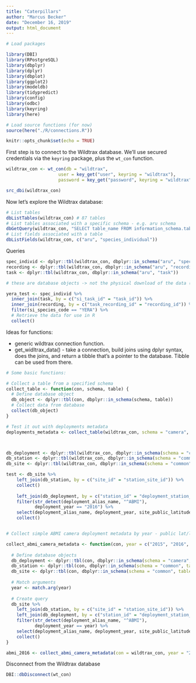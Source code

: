 ```yaml
---
title: "Caterpillars"
author: "Marcus Becker"
date: "December 16, 2019"
output: html_document
---
```


```r

# Load packages

library(DBI)
library(RPostgreSQL)
library(dbplyr)
library(dplyr)
library(dbplot)
library(ggplot2)
library(modeldb)
library(tidypredict)
library(config)
library(odbc)
library(keyring)
library(here)

# Load source functions (for now)
source(here("./R/connections.R"))

knitr::opts_chunk$set(echo = TRUE)

```

First step is to connect to the Wildtrax database. We'll use secured credentials via the `keyring` package, plus the `wt_con` function.

```r

wildtrax_con <- wt_con(db = "wildtrax", 
                    user = key_get("user", keyring = "wildtrax"),
                    password = key_get("password", keyring = "wildtrax"))

src_dbi(wildtrax_con)

```

Now let's explore the Wildtrax database:

```r

# List tables
dbListTables(wildtrax_con) # 87 tables
# List tables associated with a specific schema - e.g. aru schema
dbGetQuery(wildtrax_con, "SELECT table_name FROM information_schema.tables WHERE table_schema='aru'")
# List fields associated with a table
dbListFields(wildtrax_con, c("aru", "species_individual")) 

```

Queries

```r

spec_individ <- dplyr::tbl(wildtrax_con, dbplyr::in_schema("aru", "species_individual"))
recording <- dplyr::tbl(wildtrax_con, dbplyr::in_schema("aru", "recording"))
task <- dplyr::tbl(wildtrax_con, dbplyr::in_schema("aru", "task"))

# these are database objects -> not the physical download of the data (yet!)

yera_test <- spec_individ %>%
  inner_join(task, by = c("si_task_id" = "task_id")) %>%
  inner_join(recording, by = c("task_recording_id" = "recording_id")) %>%
  filter(si_species_code == "YERA") %>%
  # Retrieve the data for use in R
  collect()

```

Ideas for functions:

+ generic wildtrax connection function.
+ get_widltrax_data() - take a connection, build joins using dplyr syntax, does the joins, and return a tibble that's a pointer to the database. Tibble can be used from there.

```r

# Some basic functions:

# Collect a table from a specified schema
collect_table <- function(con, schema, table) {
  # Define database object
  db_object <- dplyr::tbl(con, dbplyr::in_schema(schema, table))
  # Collect data from database
  collect(db_object)
}

# Test it out with deployments metadata
deployments_metadata <- collect_table(wildtrax_con, schema = "camera", table = "deployment")



db_deployment <- dplyr::tbl(wildtrax_con, dbplyr::in_schema(schema = "camera", table = "deployment"))
db_station <- dplyr::tbl(wildtrax_con, dbplyr::in_schema(schema = "common", table = "station"))
db_site <- dplyr::tbl(wildtrax_con, dbplyr::in_schema(schema = "common", table = "site"))

test <- db_site %>%
    left_join(db_station, by = c("site_id" = "station_site_id")) %>%
    collect()  
  
    left_join(db_deployment, by = c("station_id" = "deployment_station_id")) %>%
    filter(str_detect(deployment_alias_name, "^ABMI"),
           deployment_year == "2016") %>%
    select(deployment_alias_name, deployment_year, site_public_latitude, site_public_latitude) %>%
    collect()


# Collect simple ABMI camera deployment metadata by year - public lat/long, etc(?)

collect_abmi_camera_metadata <- function(con, year = c("2015", "2016", "2017", "2018")) {
  
  # Define database objects
  db_deployment <- dplyr::tbl(con, dbplyr::in_schema(schema = "camera", table = "deployment"))
  db_station <- dplyr::tbl(con, dbplyr::in_schema(schema = "common", table = "station"))
  db_site <- dplyr::tbl(con, dbplyr::in_schema(schema = "common", table = "site"))
  
  # Match arguments
  year <- match.arg(year)
  
  # Create query
  db_site %>%
    left_join(db_station, by = c("site_id" = "station_site_id")) %>%
    left_join(db_deployment, by = c("station_id" = "deployment_station_id")) %>%
    filter(str_detect(deployment_alias_name, "^ABMI"),
           deployment_year == year) %>%
    select(deployment_alias_name, deployment_year, site_public_latitude, site_public_latitude) %>%
    collect()
}

abmi_2016 <- collect_abmi_camera_metadata(con = wildtrax_con, year = "2014")

```

Disconnect from the Wildtrax database

```r

DBI::dbDisconnect(wt_con)

```





